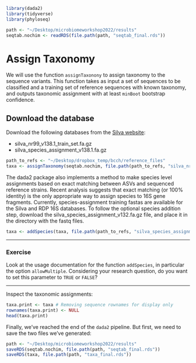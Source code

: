 ```r
library(dada2)
library(tidyverse)
library(phyloseq)

path <- "~/Desktop/microbiomeworkshop2022/results"
seqtab.nochim <- readRDS(file.path(path, "seqtab_final.rds"))
```

# Assign Taxonomy

We will use the function `assignTaxonony` to assign taxonomy to the sequence variants. This function takes as input a set of sequences to be classified and a training set of reference sequences with known taxonomy, and outputs taxonomic assignment with at least `minBoot` bootstrap confidence. 

## Download the database

Download the following databases from the [Silva website](https://zenodo.org/record/4587955#.YtYY2C2cZo4):

- silva_nr99_v138.1_train_set.fa.gz
- silva_species_assignment_v138.1.fa.gz

```r
path_to_refs <- "~/Desktop/dropbox_temp/bcch/reference_files"
taxa <- assignTaxonomy(seqtab.nochim, file.path(path_to_refs, "silva_nr99_v138_train_set.fa"), multithread=TRUE)

```

The dada2 package also implements a method to make species level assignments based on exact matching between ASVs and sequenced reference strains. Recent analysis suggests that exact matching (or 100% identity) is the only appropriate way to assign species to 16S gene fragments. Currently, species-assignment training fastas are available for the Silva and RDP 16S databases. To follow the optional species addition step, download the silva_species_assignment_v132.fa.gz file, and place it in the directory with the fastq files.

```r
taxa <- addSpecies(taxa, file.path(path_to_refs, "silva_species_assignment_v138.fa"))

```

---

### Exercise

Look at the usage documentation for the function `addSpecies`, in particular the option `allowMultiple`. Considering your research question, do you want to set this parameter to `TRUE` or `FALSE`? 

---

Inspect the taxonomic assignments:

```r
taxa.print <- taxa # Removing sequence rownames for display only
rownames(taxa.print) <- NULL
head(taxa.print)
```

Finally, we've reached the end of the `dada2` pipeline. But first, we need to save the two files we've generated:

```r
path <- "~/Desktop/microbiomeworkshop2022/results"
saveRDS(seqtab.nochim, file.path(path, "seqtab_final.rds"))
saveRDS(taxa, file.path(path, "taxa_final.rds"))
```


